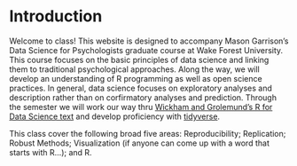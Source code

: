 # Introduction {#intro}

Welcome to class! This website is designed to accompany Mason Garrison's Data Science for Psychologists graduate course at Wake Forest University. This course focuses on the basic principles of data science and linking them to traditional psychological approaches. Along the way, we will develop an understanding of R programming as well as open science practices. In general, data science focuses on exploratory analyses and description rather than on corfirmatory analyses and prediction. Through the semester we will work our way thru [Wickham and Grolemund's R for Data Science text](http://r4ds.had.co.nz/) and develop proficiency with [tidyverse](https://www.tidyverse.org/).

This class cover the following broad five areas:
Reproducibility;
Replication;
Robust Methods;
Visualization (if anyone can come up with a word that starts with R...); and
R.
